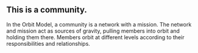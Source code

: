 
## This is a community.

In the Orbit Model, a community is a network with a mission.
The network and mission act as sources of gravity, pulling
members into orbit and holding them there.
Members orbit at different levels according
to their responsibilities and relationships.

